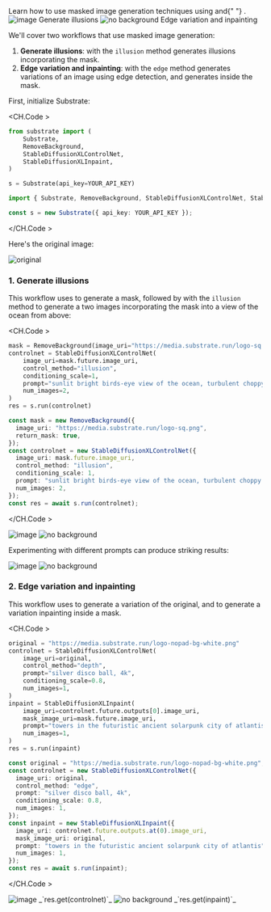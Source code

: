 
<Callout emoji="֍">
  Learn how to use masked image generation techniques using <StableDiffusionXLControlNet /> and{" "}
  <StableDiffusionXLInpaint />.
</Callout>

<div className="grid grid-cols-1 lg:grid-cols-2 mt-4 w-full">
  <Card>
    <CardContent className="flex justify-center pt-1 pb-0">
      <Image src="https://media.substrate.run/logo-atlantis-1.jpg" width={300} height={300} alt="image" />
    </CardContent>
    <CardFooter className="flex justify-center">Generate illusions</CardFooter>
  </Card>
  <Card>
    <CardContent className="flex justify-center pt-1 pb-0">
      <Image src="https://media.substrate.run/ex-cn-inpaint.webp" width={300} height={300} alt="no background" />
    </CardContent>
    <CardFooter className="flex justify-center">Edge variation and inpainting</CardFooter>
  </Card>
</div>

We'll cover two workflows that use masked image generation:

1. **Generate illusions**: <StableDiffusionXLControlNet /> with the `illusion` method generates illusions incorporating the mask.
2. **Edge variation and inpainting**: <StableDiffusionXLControlNet /> with the `edge` method generates variations of an image using edge detection, and <StableDiffusionXLInpaint /> generates inside the mask.

First, initialize Substrate:

<CH.Code >

```python Python
from substrate import (
    Substrate,
    RemoveBackground,
    StableDiffusionXLControlNet,
    StableDiffusionXLInpaint,
)

s = Substrate(api_key=YOUR_API_KEY)

```

```typescript TypeScript
import { Substrate, RemoveBackground, StableDiffusionXLControlNet, StableDiffusionXLInpaint } from "substrate";

const s = new Substrate({ api_key: YOUR_API_KEY });
```

</CH.Code >

Here's the original image:

<div className="grid grid-cols-1 mt-4 w-full">
  <Card>
    <CardContent className="flex justify-center pt-1 pb-0">
      <Image src="https://media.substrate.run/logo-sq.png" width={300} height={300} alt="original" />
    </CardContent>
  </Card>
</div>

### 1. Generate illusions

This workflow uses <RemoveBackground /> to generate a mask, followed by <StableDiffusionXLControlNet /> with the `illusion` method to generate a two images incorporating the mask into a view of the ocean from above:

<CH.Code >

```python Python
mask = RemoveBackground(image_uri="https://media.substrate.run/logo-sq.png", return_mask=True)
controlnet = StableDiffusionXLControlNet(
    image_uri=mask.future.image_uri,
    control_method="illusion",
    conditioning_scale=1,
    prompt="sunlit bright birds-eye view of the ocean, turbulent choppy waves",
    num_images=2,
)
res = s.run(controlnet)
```

```typescript TypeScript
const mask = new RemoveBackground({
  image_uri: "https://media.substrate.run/logo-sq.png",
  return_mask: true,
});
const controlnet = new StableDiffusionXLControlNet({
  image_uri: mask.future.image_uri,
  control_method: "illusion",
  conditioning_scale: 1,
  prompt: "sunlit bright birds-eye view of the ocean, turbulent choppy waves",
  num_images: 2,
});
const res = await s.run(controlnet);
```

</CH.Code >

<div className="grid grid-cols-1 lg:grid-cols-2 mt-4 w-full">
  <Card>
    <CardContent className="flex justify-center pt-1 pb-0">
      <Image src="https://media.substrate.run/illusion-1.jpg" width={300} height={300} alt="image" />
    </CardContent>
  </Card>
  <Card>
    <CardContent className="flex justify-center pt-1 pb-0">
      <Image src="https://media.substrate.run/illusion-2.jpg" width={300} height={300} alt="no background" />
    </CardContent>
  </Card>
</div>

Experimenting with different prompts can produce striking results:

<div className="grid grid-cols-1 lg:grid-cols-2 mt-4 w-full">
  <Card>
    <CardContent className="flex justify-center pt-1 pb-0">
      <Image src="https://media.substrate.run/logo-atlantis-1.jpg" width={300} height={300} alt="image" />
    </CardContent>
  </Card>
  <Card>
    <CardContent className="flex justify-center pt-1 pb-0">
      <Image src="https://media.substrate.run/logo-atlantis-2.jpg" width={300} height={300} alt="no background" />
    </CardContent>
  </Card>
</div>

### 2. Edge variation and inpainting

This workflow uses <StableDiffusionXLControlNet /> to generate a variation of the original, and <StableDiffusionXLInpaint /> to generate a variation inpainting inside a mask.

<CH.Code >

```python Python
original = "https://media.substrate.run/logo-nopad-bg-white.png"
controlnet = StableDiffusionXLControlNet(
    image_uri=original,
    control_method="depth",
    prompt="silver disco ball, 4k",
    conditioning_scale=0.8,
    num_images=1,
)
inpaint = StableDiffusionXLInpaint(
    image_uri=controlnet.future.outputs[0].image_uri,
    mask_image_uri=mask.future.image_uri,
    prompt="towers in the futuristic ancient solarpunk city of atlantis",
    num_images=1,
)
res = s.run(inpaint)
```

```typescript TypeScript
const original = "https://media.substrate.run/logo-nopad-bg-white.png";
const controlnet = new StableDiffusionXLControlNet({
  image_uri: original,
  control_method: "edge",
  prompt: "silver disco ball, 4k",
  conditioning_scale: 0.8,
  num_images: 1,
});
const inpaint = new StableDiffusionXLInpaint({
  image_uri: controlnet.future.outputs.at(0).image_uri,
  mask_image_uri: original,
  prompt: "towers in the futuristic ancient solarpunk city of atlantis",
  num_images: 1,
});
const res = await s.run(inpaint);
```

</CH.Code >

<div className="grid grid-cols-1 lg:grid-cols-2 mt-4 w-full">
  <Card>
    <CardContent className="flex justify-center pt-1 pb-0">
      <Image src="https://media.substrate.run/ex-controlnet.jpeg" width={300} height={300} alt="image" />
    </CardContent>
    <CardFooter className="flex justify-center">_`res.get(controlnet)`_</CardFooter>
  </Card>
  <Card>
    <CardContent className="flex justify-center pt-1 pb-0">
      <Image src="https://media.substrate.run/ex-cn-inpaint.webp" width={300} height={300} alt="no background" />
    </CardContent>
    <CardFooter className="flex justify-center">_`res.get(inpaint)`_</CardFooter>
  </Card>
</div>
